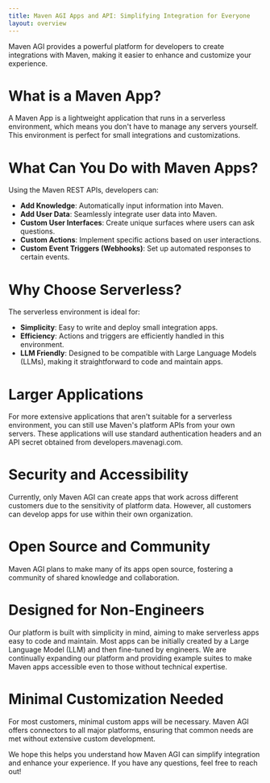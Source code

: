 ```yaml
---
title: Maven AGI Apps and API: Simplifying Integration for Everyone
layout: overview
---
```


Maven AGI provides a powerful platform for developers to create integrations with Maven, making it easier to enhance and customize your experience.

# What is a Maven App?

A Maven App is a lightweight application that runs in a serverless environment, which means you don't have to manage any servers yourself. This environment is perfect for small integrations and customizations.

# What Can You Do with Maven Apps?

Using the Maven REST APIs, developers can:

- **Add Knowledge**: Automatically input information into Maven.
- **Add User Data**: Seamlessly integrate user data into Maven.
- **Custom User Interfaces**: Create unique surfaces where users can ask questions.
- **Custom Actions**: Implement specific actions based on user interactions.
- **Custom Event Triggers (Webhooks)**: Set up automated responses to certain events.

# Why Choose Serverless?

The serverless environment is ideal for:

- **Simplicity**: Easy to write and deploy small integration apps.
- **Efficiency**: Actions and triggers are efficiently handled in this environment.
- **LLM Friendly**: Designed to be compatible with Large Language Models (LLMs), making it straightforward to code and maintain apps.

# Larger Applications

For more extensive applications that aren't suitable for a serverless environment, you can still use Maven's platform APIs from your own servers. These applications will use standard authentication headers and an API secret obtained from developers.mavenagi.com.

# Security and Accessibility

Currently, only Maven AGI can create apps that work across different customers due to the sensitivity of platform data. However, all customers can develop apps for use within their own organization.

# Open Source and Community

Maven AGI plans to make many of its apps open source, fostering a community of shared knowledge and collaboration.

# Designed for Non-Engineers

Our platform is built with simplicity in mind, aiming to make serverless apps easy to code and maintain. Most apps can be initially created by a Large Language Model (LLM) and then fine-tuned by engineers. We are continually expanding our platform and providing example suites to make Maven apps accessible even to those without technical expertise.

# Minimal Customization Needed

For most customers, minimal custom apps will be necessary. Maven AGI offers connectors to all major platforms, ensuring that common needs are met without extensive custom development.

We hope this helps you understand how Maven AGI can simplify integration and enhance your experience. If you have any questions, feel free to reach out!
